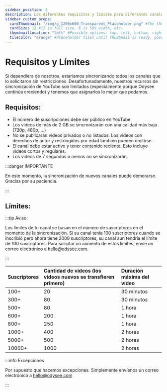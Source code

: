 ---
sidebar_position: 3
description: Los diferentes requisitos y límites para diferentes canales.
sidebar_custom_props:
  cardThumbnail: "/img/g_1200x600_Transparent_Placeholder.png" #The thumbnail on the category card.
  cardSize: 12 #12 is full size, 6 is 50% width, etc.
  thumbnailLocation: "left" #Possible options: top, left, bottom, right, none
  tileColor: "orange" #Placeholder tiles until thumbnail is ready, possible options: blue, cream, darkpurple, lightpurple, mauve, orange, pink, none
---

# Requisitos y Límites

Si dependiera de nosotros, estaríamos sincronizando todos los canales que lo solicitaron sin restricciones. Desafortunadamente, nuestros recursos de sincronización de YouTube son limitados (especialmente porque Odysee continúa creciendo) y tenemos que asignarlos lo mejor que podamos.

## Requisitos:

- El número de suscripciones debe ser público en YouTube.
- Los videos de más de 2 GB se sincronizarán con una calidad más baja (720p, 480p, ...)
- No se publicarán videos privados o no listados. Los videos con derechos de autor y restringidos por edad también pueden omitirse.
- El canal debe estar activo y tener contenido reciente. Esto incluye videos cortos y regulares.
- Los videos de 7 segundos o menos no se sincronizarán.

:::danger IMPORTANTE

En este momento, la sincronización de nuevos canales puede demorarse. Gracias por su paciencia.

:::

## Límites:

:::tip Aviso:

Los límites de tu canal se basan en el número de suscriptores en el momento de la sincronización. Si su canal tenía 100 suscriptores cuando se inscribió pero ahora tiene 2000 suscriptores, su canal aún tendría el límite de 100 suscriptores. Para solicitar un aumento de estos límites, envíe un correo electrónico a hello@odysee.com.

:::

|Suscriptores| Cantidad de videos (los videos nuevos se transfieren primero) | Duración máxima del vídeo |
|:-|:-|:-|
|100+|20|30 minutos|
|300+|80|30 minutos|
|500+|80|1 hora|
|600+|200|1 hora|
|800+|250|1 hora|
|1000+|400|2 horas|
|5000+|500|2 horas|
|10000+|1000|2 horas|

:::info Excepciones

Por supuesto que hacemos excepciones. Simplemente envíenos un correo electrónico a hello@odysee.com

:::
